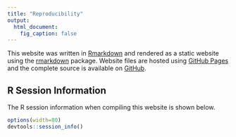 ```yaml
---
title: "Reproducibility"
output:
  html_document:
    fig_caption: false
---
```


This website was written in [Rmarkdown](http://rmarkdown.rstudio.com/) and
rendered as a static website using the [rmarkdown](https://CRAN.R-project.org/package=rmarkdown) package.
Website files are hosted using [GitHub Pages](https://pages.github.com/)
and the complete source is available on [GitHub](https://github.com/jfisher-usgs/r-workshop).

## R Session Information

The R session information when compiling this website is shown below.

```r
options(width=80)
devtools::session_info()
```
